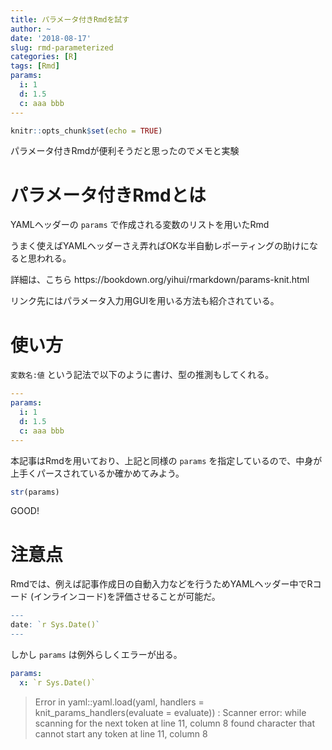 ```yaml
---
title: パラメータ付きRmdを試す
author: ~
date: '2018-08-17'
slug: rmd-parameterized
categories: [R]
tags: [Rmd]
params:
  i: 1
  d: 1.5
  c: aaa bbb
---
```


```r
knitr::opts_chunk$set(echo = TRUE)
```


パラメータ付きRmdが便利そうだと思ったのでメモと実験

# パラメータ付きRmdとは

YAMLヘッダーの `params` で作成される変数のリストを用いたRmd

うまく使えばYAMLヘッダーさえ弄ればOKな半自動レポーティングの助けになると思われる。

詳細は、こちら
https://bookdown.org/yihui/rmarkdown/params-knit.html

リンク先にはパラメータ入力用GUIを用いる方法も紹介されている。

# 使い方

`変数名:値` という記法で以下のように書け、型の推測もしてくれる。


```yaml
---
params:
  i: 1
  d: 1.5
  c: aaa bbb
---
```

本記事はRmdを用いており、上記と同様の `params` を指定しているので、中身が上手くパースされているか確かめてみよう。

```r
str(params)
```

GOOD!

# 注意点

Rmdでは、例えば記事作成日の自動入力などを行うためYAMLヘッダー中でRコード (インラインコード)を評価させることが可能だ。

```r
---
date: `r Sys.Date()`
---
```

しかし `params` は例外らしくエラーが出る。

```yaml
params:
  x: `r Sys.Date()`
```

> Error in yaml::yaml.load(yaml, handlers = knit_params_handlers(evaluate = evaluate)) : 
  Scanner error: while scanning for the next token at line 11, column 8 found character that cannot start any token at line 11, column 8
